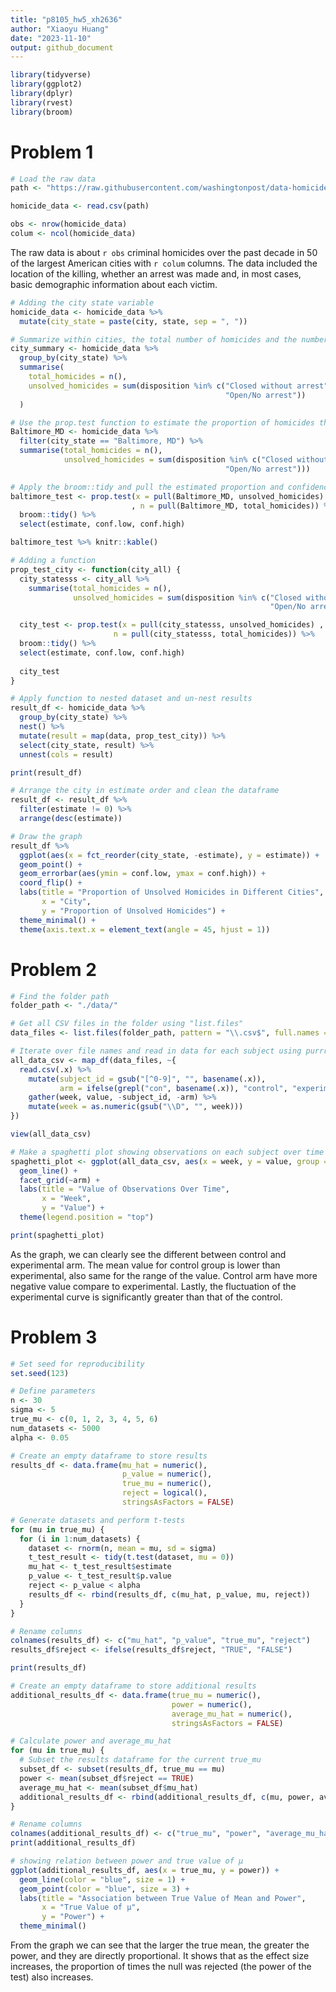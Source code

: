 ```yaml
---
title: "p8105_hw5_xh2636"
author: "Xiaoyu Huang"
date: "2023-11-10"
output: github_document
---
```


```r
library(tidyverse)
library(ggplot2)
library(dplyr)
library(rvest)
library(broom)
```

# Problem 1
```r
# Load the raw data
path <- "https://raw.githubusercontent.com/washingtonpost/data-homicides/master/homicide-data.csv"

homicide_data <- read.csv(path)
```

```r
obs <- nrow(homicide_data)
colum <- ncol(homicide_data)
```

The raw data is about `r obs` criminal homicides over the past decade in 50 of the largest American cities with `r colum` columns. The data included the location of the killing, whether an arrest was made and, in most cases, basic demographic information about each victim. 

```r
# Adding the city state variable
homicide_data <- homicide_data %>%
  mutate(city_state = paste(city, state, sep = ", "))

# Summarize within cities, the total number of homicides and the number of unsolved homicides
city_summary <- homicide_data %>%
  group_by(city_state) %>%
  summarise(
    total_homicides = n(),
    unsolved_homicides = sum(disposition %in% c("Closed without arrest", 
                                                "Open/No arrest"))
  )
```

```r
# Use the prop.test function to estimate the proportion of homicides that are unsolved
Baltimore_MD <- homicide_data %>%
  filter(city_state == "Baltimore, MD") %>%
  summarise(total_homicides = n(),
            unsolved_homicides = sum(disposition %in% c("Closed without arrest", 
                                                "Open/No arrest")))

# Apply the broom::tidy and pull the estimated proportion and confidence intervals
baltimore_test <- prop.test(x = pull(Baltimore_MD, unsolved_homicides)
                           , n = pull(Baltimore_MD, total_homicides)) %>%
  broom::tidy() %>%
  select(estimate, conf.low, conf.high)

baltimore_test %>% knitr::kable()
```

```r
# Adding a function
prop_test_city <- function(city_all) {
  city_statesss <- city_all %>%
    summarise(total_homicides = n(), 
              unsolved_homicides = sum(disposition %in% c("Closed without arrest", 
                                                          "Open/No arrest")))

  city_test <- prop.test(x = pull(city_statesss, unsolved_homicides) , 
                       n = pull(city_statesss, total_homicides)) %>%
  broom::tidy() %>%
  select(estimate, conf.low, conf.high)
  
  city_test
}

# Apply function to nested dataset and un-nest results
result_df <- homicide_data %>%
  group_by(city_state) %>%
  nest() %>%
  mutate(result = map(data, prop_test_city)) %>%
  select(city_state, result) %>%
  unnest(cols = result)

print(result_df)
```

```r
# Arrange the city in estimate order and clean the dataframe
result_df <- result_df %>%
  filter(estimate != 0) %>%
  arrange(desc(estimate))

# Draw the graph
result_df %>%
  ggplot(aes(x = fct_reorder(city_state, -estimate), y = estimate)) +
  geom_point() +
  geom_errorbar(aes(ymin = conf.low, ymax = conf.high)) +
  coord_flip() +
  labs(title = "Proportion of Unsolved Homicides in Different Cities",
       x = "City",
       y = "Proportion of Unsolved Homicides") +
  theme_minimal() +
  theme(axis.text.x = element_text(angle = 45, hjust = 1))
```

# Problem 2
```r
# Find the folder path
folder_path <- "./data/"

# Get all CSV files in the folder using "list.files"
data_files <- list.files(folder_path, pattern = "\\.csv$", full.names = TRUE)

# Iterate over file names and read in data for each subject using purrr::map
all_data_csv <- map_df(data_files, ~{
  read.csv(.x) %>%
    mutate(subject_id = gsub("[^0-9]", "", basename(.x)),
           arm = ifelse(grepl("con", basename(.x)), "control", "experimental")) %>%
    gather(week, value, -subject_id, -arm) %>%
    mutate(week = as.numeric(gsub("\\D", "", week)))
})

view(all_data_csv)
```

```r
# Make a spaghetti plot showing observations on each subject over time
spaghetti_plot <- ggplot(all_data_csv, aes(x = week, y = value, group = subject_id)) +
  geom_line() +
  facet_grid(~arm) +
  labs(title = "Value of Observations Over Time",
       x = "Week",
       y = "Value") +
  theme(legend.position = "top")

print(spaghetti_plot)
```

As the graph, we can clearly see the different between control and experimental arm. The mean value for control group is lower than experimental, also same for the range of the value. Control arm have more negative value compare to experimental. Lastly, the fluctuation of the experimental curve is significantly greater than that of the control.

# Problem 3
```r
# Set seed for reproducibility
set.seed(123)

# Define parameters
n <- 30
sigma <- 5
true_mu <- c(0, 1, 2, 3, 4, 5, 6)
num_datasets <- 5000
alpha <- 0.05

# Create an empty dataframe to store results
results_df <- data.frame(mu_hat = numeric(),
                         p_value = numeric(),
                         true_mu = numeric(),
                         reject = logical(),
                         stringsAsFactors = FALSE)

# Generate datasets and perform t-tests
for (mu in true_mu) {
  for (i in 1:num_datasets) {
    dataset <- rnorm(n, mean = mu, sd = sigma)
    t_test_result <- tidy(t.test(dataset, mu = 0))
    mu_hat <- t_test_result$estimate
    p_value <- t_test_result$p.value
    reject <- p_value < alpha
    results_df <- rbind(results_df, c(mu_hat, p_value, mu, reject))
  }
}

# Rename columns
colnames(results_df) <- c("mu_hat", "p_value", "true_mu", "reject")
results_df$reject <- ifelse(results_df$reject, "TRUE", "FALSE")

print(results_df)
```

```r
# Create an empty dataframe to store additional results
additional_results_df <- data.frame(true_mu = numeric(),
                                    power = numeric(),
                                    average_mu_hat = numeric(),
                                    stringsAsFactors = FALSE)

# Calculate power and average_mu_hat
for (mu in true_mu) {
  # Subset the results dataframe for the current true_mu
  subset_df <- subset(results_df, true_mu == mu)
  power <- mean(subset_df$reject == TRUE)
  average_mu_hat <- mean(subset_df$mu_hat)
  additional_results_df <- rbind(additional_results_df, c(mu, power, average_mu_hat))
}

# Rename columns
colnames(additional_results_df) <- c("true_mu", "power", "average_mu_hat")
print(additional_results_df)
```

```r
# showing relation between power and true value of μ
ggplot(additional_results_df, aes(x = true_mu, y = power)) +
  geom_line(color = "blue", size = 1) +
  geom_point(color = "blue", size = 3) +
  labs(title = "Association between True Value of Mean and Power",
       x = "True Value of μ",
       y = "Power") +
  theme_minimal()
```

From the graph we can see that the larger the true mean, the greater the power, and they are directly proportional. It shows that as the effect size increases, the proportion of times the null was rejected (the power of the test) also increases.

